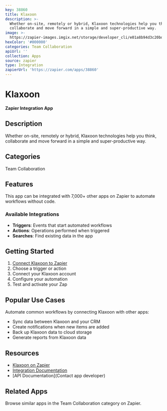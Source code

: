 ```yaml
---
key: 38860
title: Klaxoon
description: >-
  Whether on-site, remotely or hybrid, Klaxoon technologies help you think,
  collaborate and move forward in a simple and super-productive way.
image: >-
  https://zapier-images.imgix.net/storage/developer_cli/e01a8b94d3c20bdb9ee84b8fc693f5b1.png?auto=format%2Ccompress&ixlib=python-3.0.0&q=50
hexColor: '#000000'
categories: Team Collaboration
apiUrl: ''
collection: Apps
source: zapier
type: Integration
zapierUrl: 'https://zapier.com/apps/38860'
---
```

# Klaxoon

**Zapier Integration App**

## Description

Whether on-site, remotely or hybrid, Klaxoon technologies help you think, collaborate and move forward in a simple and super-productive way.

## Categories

Team Collaboration

## Features

This app can be integrated with 7,000+ other apps on Zapier to automate workflows without code.

### Available Integrations

- **Triggers**: Events that start automated workflows
- **Actions**: Operations performed when triggered
- **Searches**: Find existing data in the app

## Getting Started

1. [Connect Klaxoon to Zapier](https://zapier.com/apps/38860)
2. Choose a trigger or action
3. Connect your Klaxoon account
4. Configure your automation
5. Test and activate your Zap

## Popular Use Cases

Automate common workflows by connecting Klaxoon with other apps:

- Sync data between Klaxoon and your CRM
- Create notifications when new items are added
- Back up Klaxoon data to cloud storage
- Generate reports from Klaxoon data

## Resources

- [Klaxoon on Zapier](https://zapier.com/apps/38860)
- [Integration Documentation](https://zapier.com/apps/38860/integrations)
- [API Documentation](Contact app developer)

## Related Apps

Browse similar apps in the Team Collaboration category on Zapier.
